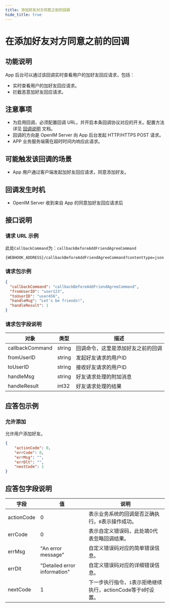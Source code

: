 ```yaml
---
title: 添加好友对方同意之前的回调
hide_title: true
---
```



# 在添加好友对方同意之前的回调

## 功能说明
App 后台可以通过该回调实时查看用户的加好友回应请求，包括：
- 实时查看用户的加好友回应请求。
- 拦截恶意加好友回应请求。


## 注意事项
- 为启用回调，必须配置回调 URL，并开启本条回调协议对应的开关。配置方法详见 [回调说明](../introduction) 文档。
- 回调的方向是 OpenIM Server 向 App 后台发起 HTTP/HTTPS POST 请求。
- APP 业务服务端需在超时时间内响应此请求。

## 可能触发该回调的场景
- App 用户通过客户端发起加好友回应请求，同意添加好友。

## 回调发生时机
- OpenIM Server 收到来自 App 的同意加好友回应请求后

## 接口说明

### 请求 URL 示例
此处`CallbackCommand`为：`callbackBeforeAddFriendAgreeCommand`
```plaintext
{WEBHOOK_ADDRESS}/callbackBeforeAddFriendAgreeCommand?contenttype=json
```

### 请求包示例
```json
{
  "callbackCommand": "callbackBeforeAddFriendAgreeCommand",
  "fromUserID": "user123",
  "toUserID": "user456",
  "handleMsg": "Let's be friends!",
  "handleResult": 1
}

```




### 请求包字段说明

| 对象            | 类型   | 描述                                      |
|-----------------|--------|------------------------------------------|
| callbackCommand | string | 回调命令，这里是添加好友之前的回调         |
| fromUserID      | string | 发起好友请求的用户ID                      |
| toUserID        | string | 接收好友请求的用户ID                      |
| handleMsg          | string | 好友请求处理的附加消息                        |
| handleResult          | int32 | 好友请求处理的结果                        |

## 应答包示例

### 允许添加
允许用户添加好友。

```json
{
    "actionCode": 0,
    "errCode": 0,
    "errMsg": "",
    "errDlt": "",
    "nextCode": 1
}

```



## 应答包字段说明

| 字段         | 值                            | 说明                                      |
|------------|------------------------------|-----------------------------------------|
| actionCode | 0                            | 表示业务系统的回调是否正确执行。`0`表示操作成功。              |
| errCode    | 0                            | 表示自定义错误码，此处填0代表忽略回调结果。                  |
| errMsg     | "An error message"           | 自定义错误码对应的简单错误信息。                        |
| errDlt     | "Detailed error information" | 自定义错误码对应的详细错误信息。                        |
| nextCode   | 1                            | 下一步执行指令，`1`表示拒绝继续执行，actionCode等于`0`时设置。 |


